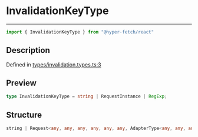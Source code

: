 

# InvalidationKeyType

<div class="api-docs__separator" data-reactroot="">

---

</div><div class="api-docs__import" data-reactroot="">

```ts
import { InvalidationKeyType } from "@hyper-fetch/react"
```

</div><div class="api-docs__section">

## Description

</div><div class="api-docs__description"><span class="api-docs__do-not-parse">



</span></div><p class="api-docs__definition">

Defined in [types/invalidation.types.ts:3](https://github.com/BetterTyped/hyper-fetch/blob/cc329b91/packages/react/src/types/invalidation.types.ts#L3)

</p><div class="api-docs__section">

## Preview

</div><div class="api-docs__preview type single">

```ts
type InvalidationKeyType = string | RequestInstance | RegExp;
```

</div><div class="api-docs__section">

## Structure

</div><div class="api-docs__returns">

```ts
string | Request<any, any, any, any, any, any, AdapterType<any, any, any, any, any>, any, any, any> | RegExp
```

</div>